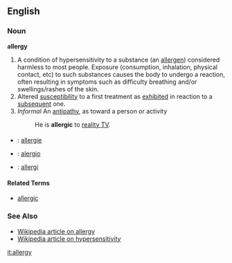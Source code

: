 ==English==
===Noun===
'''allergy'''
# A condition of hypersensitivity to a substance (an [[allergen]]) considered harmless to most people. Exposure (consumption, inhalation, physical contact, etc) to such substances causes the body to undergo a reaction, often resulting in symptoms such as difficulty breathing and/or swellings/rashes of the skin.
# Altered [[susceptibility]] to a first treatment as [[exhibited]] in reaction to a [[subsequent]] one.
# ''Informal'' An [[antipathy]], as toward a person or activity
#: He is '''allergic''' to [[reality TV]]. 

===={{trans}}====

* {{fr}} : [[allergie]]
* {{io}} : [[alergio]]
* {{sv}} : [[allergi]]

====Related Terms====
*[[allergic]]

===See Also===
*[[w:allergy|Wikipedia article on allergy]]
*[[w:hypersensitivity|Wikipedia article on hypersensitivity]]

[[it:allergy]]